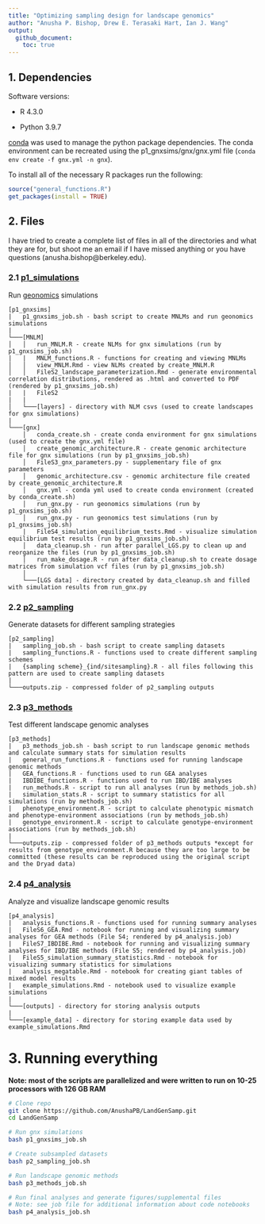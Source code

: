 ```yaml
---
title: "Optimizing sampling design for landscape genomics"
author: "Anusha P. Bishop, Drew E. Terasaki Hart, Ian J. Wang"
output: 
  github_document:
    toc: true
---
```



## 1. Dependencies

Software versions:

- R 4.3.0

- Python 3.9.7 

[conda](https://docs.conda.io/en/latest/) was used to manage the python package dependencies. The conda environment can be recreated using the p1_gnxsims/gnx/gnx.yml file (`conda env create -f gnx.yml -n gnx`). 

To install all of the necessary R packages run the following:
```r
source("general_functions.R")
get_packages(install = TRUE)
```

## 2. Files

I have tried to create a complete list of files in all of the directories and what they are for, but shoot me an email if I have missed anything or you have questions (anusha.bishop@berkeley.edu).

### 2.1 [p1_simulations](https://github.com/AnushaPB/LandGenSamp/tree/main/p1_gnxsims)
Run [geonomics](https://geonomics.readthedocs.io/en/latest/) simulations

```
[p1_gnxsims]
|   p1_gnxsims_job.sh - bash script to create MNLMs and run geonomics simulations
|
└───[MNLM]
│   │   run_MNLM.R - create NLMs for gnx simulations (run by p1_gnxsims_job.sh)
|   |   MNLM_functions.R - functions for creating and viewing MNLMs
│   │   view_MNLM.Rmd - view NLMs created by create_MNLM.R
│   │   FileS2_landscape_parameterization.Rmd - generate environmental correlation distributions, rendered as .html and converted to PDF (rendered by p1_gnxsims_job.sh)
|   |   FileS2
|   |   
│   └───[layers] - directory with NLM csvs (used to create landscapes for gnx simulations)
|   
└───[gnx]
    │   conda_create.sh - create conda environment for gnx simulations (used to create the gnx.yml file)
    │   create_genomic_architecture.R - create genomic architecture file for gnx simulations (run by p1_gnxsims_job.sh)
    │   FileS3_gnx_parameters.py - supplementary file of gnx parameters
    │   genomic_architecture.csv - genomic architecture file created by create_genomic_architecture.R
    │   gnx.yml - conda yml used to create conda environment (created by conda_create.sh)
    │   run_gnx.py - run geonomics simulations (run by p1_gnxsims_job.sh)
    │   run_gnx.py - run geonomics test simulations (run by p1_gnxsims_job.sh)
    |   FileS4_simulation_equilibrium_tests.Rmd - visualize simulation equilibrium test results (run by p1_gnxsims_job.sh)
    │   data_cleanup.sh - run after parallel_LGS.py to clean up and reorganize the files (run by p1_gnxsims_job.sh)
    │   run_make_dosage.R - run after data_cleanup.sh to create dosage matrices from simulation vcf files (run by p1_gnxsims_job.sh)
    │   
    └───[LGS data] - directory created by data_cleanup.sh and filled with simulation results from run_gnx.py
```

### 2.2 [p2_sampling](https://github.com/AnushaPB/LandGenSamp/tree/main/p2_sampling)
Generate datasets for different sampling strategies

```
[p2_sampling]
|   sampling_job.sh - bash script to create sampling datasets
|   sampling_functions.R - functions used to create different sampling schemes
|   {sampling scheme}_{ind/sitesampling}.R - all files following this pattern are used to create sampling datasets 
|   
└───outputs.zip - compressed folder of p2_sampling outputs
```

### 2.3 [p3_methods](https://github.com/AnushaPB/LandGenSamp/tree/main/p3_methods)
Test different landscape genomic analyses

```
[p3_methods]
|   p3_methods_job.sh - bash script to run landscape genomic methods and calculate summary stats for simulation results
|   general_run_functions.R - functions used for running landscape genomic methods
|   GEA_functions.R - functions used to run GEA analyses
|   IBDIBE_functions.R - functions used to run IBD/IBE analyses
|   run_methods.R - script to run all analyses (run by methods_job.sh)
|   simulation_stats.R - script to summary statistics for all simulations (run by methods_job.sh)
|   phenotype_environment.R - script to calculate phenotypic mismatch and phenotype-environment associations (run by methods_job.sh)
|   genotype_environment.R - script to calculate genotype-environment associations (run by methods_job.sh)
|  
└───outputs.zip - compressed folder of p3_methods outputs *except for results from genotype_environment.R because they are too large to be committed (these results can be reproduced using the original script and the Dryad data)
```

### 2.4 [p4_analysis](https://github.com/AnushaPB/LandGenSamp/tree/main/p4_analysis)
Analyze and visualize landscape genomic results 

```
[p4_analysis]
|   analysis_functions.R - functions used for running summary analyses
|   FileS6_GEA.Rmd - notebook for running and visualizing summary analyses for GEA methods (File S4; rendered by p4_analysis.job)
|   FileS7_IBDIBE.Rmd - notebook for running and visualizing summary analyses for IBD/IBE methods (File S5; rendered by p4_analysis.job)
|   FileS5_simulation_summary_statistics.Rmd - notebook for visualizing summary statistics for simulations
|   analysis_megatable.Rmd - notebook for creating giant tables of mixed model results
|   example_simulations.Rmd - notebook used to visualize example simulations
|  
└───[outputs] - directory for storing analysis outputs
|  
└───[example_data] - directory for storing example data used by example_simulations.Rmd
```

# 3. Running everything

**Note: most of the scripts are parallelized and were written to run on 10-25 processors with 126 GB RAM**

```bash
# Clone repo
git clone https://github.com/AnushaPB/LandGenSamp.git
cd LandGenSamp

# Run gnx simulations
bash p1_gnxsims_job.sh

# Create subsampled datasets
bash p2_sampling_job.sh

# Run landscape genomic methods
bash p3_methods_job.sh

# Run final analyses and generate figures/supplemental files
# Note: see job file for additional information about code notebooks
bash p4_analysis_job.sh
```